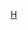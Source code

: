 {{National squad
 | name      = 2008年奧運會男子足球洪都拉斯參賽名單
 | bg        = #0073CF
 | fg        = white
 | bordercolor = #0B2F83
 | country   = 洪都拉斯
 | flag      = Honduras
 | comp link = 2008年夏季奧林匹克運動會男子足球比賽
 | comp      = 2008年夏季奥运会男子足球比赛
 | p1        = [[凯文·埃尔南德斯|-{zh-hans:埃尔南德斯;zh-hk:靴南迪斯}-]] 
 | p2        = [[Quiarol Arzú|阿尔苏]] 
 | p3        = [[大卫·莫利纳|莫利纳]] 
 | p4        = [[森美爾·卡巴雷諾|-{zh-hans:卡巴雷罗;zh-hk:卡巴雷諾}-]] 
 | p5        = [[埃里克·诺拉雷斯|诺拉雷斯]] 
 | p6        = [[奥斯卡·莫拉莱斯|莫拉莱斯]] 
 | p7        = [[埃米尔·马丁内斯|-{zh-hans:马丁内斯;zh-hk:馬天尼斯}-]] 
 | p8        = [[Rigoberto Padilla|帕迪利亚]] 
 | p9        = [[卡洛斯·帕文|-{zh-hans:帕文;zh-hk:柏雲}-]] 
 | p10       = [[雷蒙·紐尼斯|-{zh-hans:努涅斯;zh-hk:紐尼斯}-]] 
 | p11       = [[路易斯·罗达斯|罗达斯]] 
 | p12       = [[若热·克拉罗斯|克拉罗斯]]
 | p13       = [[亨德利·托马斯|-{zh-hans:托马斯;zh-hk:湯馬士;zh-tw:托馬斯;}-]]
 | p14       = [[杰斐逊·贝纳德斯|贝纳德斯]]
 | p15       = [[路易斯·洛佩斯|-{zh-hans:洛佩斯;zh-hk:盧比斯}-]] 
 | p16       = [[Marvin Sánchez|-{zh-hans:桑切斯;zh-hk:山齊士}-]] 
 | p17       = [[大卫·阿尔瓦雷斯|阿尔瓦雷斯]] 
 | p18       = [[Obed Enamorado|埃纳莫拉多]] 
 | coach     = [[吉尔伯托·耶尔伍德|耶尔伍德]]
}}<noinclude>
[[Category:2008年奥运会男子足球参赛名单模板|H]]
</noinclude>